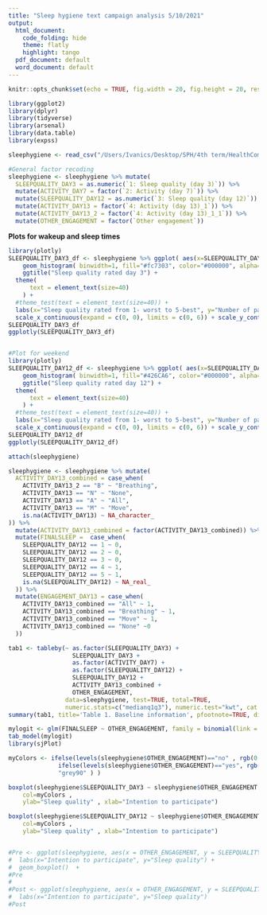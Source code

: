 ```yaml
---
title: "Sleep hygiene text campaign analysis 5/10/2021"
output:
  html_document:
    code_folding: hide
    theme: flatly
    highlight: tango
  pdf_document: default
  word_document: default
---
```




```r
knitr::opts_chunk$set(echo = TRUE, fig.width = 20, fig.height = 20, results="asis")
```

```r
library(ggplot2)
library(dplyr)
library(tidyverse)
library(arsenal)
library(data.table)
library(expss)
```

```r
sleephygiene <- read_csv("/Users/Ivanics/Desktop/SPH/4th term/HealthComm/Text campaign/Text Campaign.csv")
```

```r
#General factor recoding
sleephygiene <- sleephygiene %>% mutate(
  SLEEPQUALITY_DAY3 = as.numeric(`1: Sleep quality (day 3)`)) %>%
  mutate(ACTIVITY_DAY7 = factor(`2: Activity (day 7)`)) %>%
  mutate(SLEEPQUALITY_DAY12 = as.numeric(`3: Sleep quality (day 12)`)) %>%
  mutate(ACTIVITY_DAY13 = factor(`4: Activity (day 13)_1`)) %>%
  mutate(ACTIVITY_DAY13_2 = factor(`4: Activity (day 13)_1_1`)) %>%
  mutate(OTHER_ENGAGEMENT = factor(`Other engagement`)) 
```

**Plots for wakeup and sleep times**
```r
library(plotly)
SLEEPQUALITY_DAY3_df <- sleephygiene %>% ggplot( aes(x=SLEEPQUALITY_DAY3)) +
    geom_histogram( binwidth=1, fill="#fc7303", color="#000000", alpha=0.9) +
    ggtitle("Sleep quality rated day 3") +
  theme(
      text = element_text(size=40)
    ) +
  #theme_test(text = element_text(size=40)) + 
  labs(x="Sleep quality rated from 1- worst to 5-best", y="Number of participants") +
  scale_x_continuous(expand = c(0, 0), limits = c(0, 6)) + scale_y_continuous(expand = c(0, 0), limits = c(0,12))
SLEEPQUALITY_DAY3_df
ggplotly(SLEEPQUALITY_DAY3_df)


#Plot for weekend
library(plotly)
SLEEPQUALITY_DAY12_df <- sleephygiene %>% ggplot( aes(x=SLEEPQUALITY_DAY12)) +
    geom_histogram( binwidth=1, fill="#426CA6", color="#000000", alpha=0.9) +
    ggtitle("Sleep quality rated day 12") +
  theme(
      text = element_text(size=40)
    ) +
  #theme_test(text = element_text(size=40)) + 
  labs(x="Sleep quality rated from 1- worst to 5-best", y="Number of participants") +
  scale_x_continuous(expand = c(0, 0), limits = c(0, 6)) + scale_y_continuous(expand = c(0, 0), limits = c(0,8))
SLEEPQUALITY_DAY12_df
ggplotly(SLEEPQUALITY_DAY12_df)
```

```r
attach(sleephygiene)

sleephygiene <- sleephygiene %>% mutate(
  ACTIVITY_DAY13_combined = case_when(
    ACTIVITY_DAY13_2 == "B" ~ "Breathing",
    ACTIVITY_DAY13 == "N" ~ "None",
    ACTIVITY_DAY13 == "A" ~ "All",
    ACTIVITY_DAY13 == "M" ~ "Move",
    is.na(ACTIVITY_DAY13) ~ NA_character_
)) %>%
  mutate(ACTIVITY_DAY13_combined = factor(ACTIVITY_DAY13_combined)) %>%
  mutate(FINALSLEEP =  case_when(
    SLEEPQUALITY_DAY12 == 1 ~ 0,
    SLEEPQUALITY_DAY12 == 2 ~ 0,
    SLEEPQUALITY_DAY12 == 3 ~ 0,
    SLEEPQUALITY_DAY12 == 4 ~ 1,
    SLEEPQUALITY_DAY12 == 5 ~ 1,
    is.na(SLEEPQUALITY_DAY12) ~ NA_real_
  )) %>%
  mutate(ENGAGEMENT_DAY13 = case_when(
    ACTIVITY_DAY13_combined == "All" ~ 1,
    ACTIVITY_DAY13_combined == "Breathing" ~ 1,
    ACTIVITY_DAY13_combined == "Move" ~ 1,
    ACTIVITY_DAY13_combined == "None" ~0
  ))

tab1 <- tableby(~ as.factor(SLEEPQUALITY_DAY3) +
                  SLEEPQUALITY_DAY3 +
                  as.factor(ACTIVITY_DAY7) +
                  as.factor(SLEEPQUALITY_DAY12) +
                  SLEEPQUALITY_DAY12 +
                  ACTIVITY_DAY13_combined +
                  OTHER_ENGAGEMENT,
                data=sleephygiene, test=TRUE, total=TRUE, 
                numeric.stats=c("medianq1q3"), numeric.test="kwt", cat.test="chisq")
summary(tab1, title='Table 1. Baseline information', pfootnote=TRUE, digits = 2)

mylogit <- glm(FINALSLEEP ~ OTHER_ENGAGEMENT, family = binomial(link = "logit"), data = sleephygiene)
tab_model(mylogit)
library(sjPlot)

```

```r
myColors <- ifelse(levels(sleephygiene$OTHER_ENGAGEMENT)=="no" , rgb(0.1,0.1,0.7,0.5) , 
              ifelse(levels(sleephygiene$OTHER_ENGAGEMENT)=="yes", rgb(0.8,0.1,0.3,0.6),
              "grey90" ) )

boxplot(sleephygiene$SLEEPQUALITY_DAY3 ~ sleephygiene$OTHER_ENGAGEMENT , 
    col=myColors , 
    ylab="Sleep quality" , xlab="Intention to participate")

boxplot(sleephygiene$SLEEPQUALITY_DAY12 ~ sleephygiene$OTHER_ENGAGEMENT , 
    col=myColors , 
    ylab="Sleep quality" , xlab="Intention to participate")


#Pre <- ggplot(sleephygiene, aes(x = OTHER_ENGAGEMENT, y = SLEEPQUALITY_DAY3)) +
#  labs(x="Intention to participate", y="Sleep quality") +
#  geom_boxplot()  +
#Pre
#
#Post <- ggplot(sleephygiene, aes(x = OTHER_ENGAGEMENT, y = SLEEPQUALITY_DAY12)) #+ geom_boxplot() +
#  labs(x="Intention to participate", y="Sleep quality")
#Post
```



